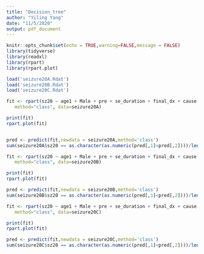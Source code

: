 ```yaml
---
title: "Decision_tree"
author: "Yiling Yang"
date: "11/5/2020"
output: pdf_document
---
```


```r
knitr::opts_chunk$set(echo = TRUE,warning=FALSE,message = FALSE)
library(tidyverse)
library(readxl)
library(rpart)
library(rpart.plot)

load('seizure20A.Rdat')
load('seizure20B.Rdat')
load('seizure20C.Rdat')
```


```r
fit <- rpart(sz20 ~ age1 + Male + pre + se_duration + final_dx + cause + home_med,
   method="class", data=seizure20A)

print(fit)
rpart.plot(fit)


pred <- predict(fit,newdata = seizure20A,method='class')
sum(seizure20A$sz20 == as.character(as.numeric(pred[,1]<pred[,2])))/length(pred)
```



```r
fit <- rpart(sz20 ~ age1 + Male + pre + se_duration + final_dx + cause + home_med,
   method="class", data=seizure20B)

print(fit)
rpart.plot(fit)

pred <- predict(fit,newdata = seizure20B,method='class')
sum(seizure20B$sz20 == as.character(as.numeric(pred[,1]<pred[,2])))/length(pred)
```


```r
fit <- rpart(sz20 ~ age1 + Male + pre + se_duration + final_dx + cause + home_med,
   method="class", data=seizure20C)

print(fit)
rpart.plot(fit)

pred <- predict(fit,newdata = seizure20C,method='class')
sum(seizure20C$sz20 == as.character(as.numeric(pred[,1]<pred[,2])))/length(pred)
```

